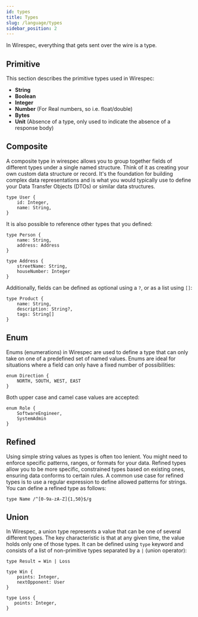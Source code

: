 ```yaml
---
id: types
title: Types
slug: /language/types
sidebar_position: 2
---
```


In Wirespec, everything that gets sent over the wire is a type.

## Primitive

This section describes the primitive types used in Wirespec:
 - **String**
 - **Boolean**
 - **Integer**
 - **Number** (For Real numbers, so i.e. float/double)
 - **Bytes**
 - **Unit** (Absence of a type, only used to indicate the absence of a response body)

## Composite

A composite type in wirespec allows you to group together fields of different types under a single named structure.
Think of it as creating your own custom data structure or record. It's the foundation for building complex data
representations and is what you would typically use to define your Data Transfer Objects (DTOs) or similar data
structures.

```wirespec
type User {
    id: Integer,
    name: String,
}
```

It is also possible to reference other types that you defined:

```wirespec
type Person {
    name: String,
    address: Address
}

type Address {
    streetName: String,
    houseNumber: Integer
}
```

Additionally, fields can be defined as optional using a `?`, or as a list using `[]`:

```wirespec
type Product {
    name: String,
    description: String?,
    tags: String[]
}
```

## Enum

Enums (enumerations) in Wirespec are used to define a type that can only take on one of a predefined set of named
values. Enums are ideal for situations where a field can only have a fixed number of possibilities:

```wirespec
enum Direction {
    NORTH, SOUTH, WEST, EAST
}
```

Both upper case and camel case values are accepted:

```wirespec
enum Role {
    SoftwareEngineer,
    SystemAdmin
}
```

## Refined

Using simple string values as types is often too lenient. You might need to enforce specific patterns, ranges, or
formats for your data. Refined types allow you to be more specific, constrained types based on existing ones, ensuring
data conforms to certain rules. A common use case for refined types is to use a regular expression to define allowed
patterns for strings. You can define a refined type as follows:

```wirespec
type Name /^[0-9a-zA-Z]{1,50}$/g
```

## Union

In Wirespec, a union type represents a value that can be one of several different types. The key characteristic is that
at any given time, the value holds only one of those types. It can be defined using `type` keyword and consists of a
list of non-primitive types separated by a `|` (union operator):

```wirespec
type Result = Win | Loss

type Win {
    points: Integer,
    nextOpponent: User
}

type Loss {
   points: Integer,
}
```
